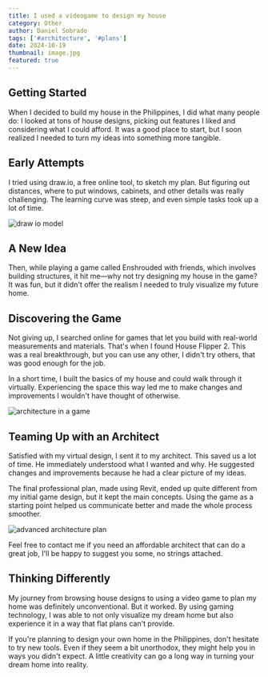 ```yaml
---
title: I used a videogame to design my house
category: Other
author: Daniel Sobrado
tags: ['#architecture', '#plans']
date: 2024-10-19
thumbnail: image.jpg
featured: true
---
```


## Getting Started

When I decided to build my house in the Philippines, I did what many people do: I looked at tons of house designs, picking out features I liked and considering what I could afford. It was a good place to start, but I soon realized I needed to turn my ideas into something more tangible.

## Early Attempts

I tried using draw.io, a free online tool, to sketch my plan. But figuring out distances, where to put windows, cabinets, and other details was really challenging. The learning curve was steep, and even simple tasks took up a lot of time.

![draw io model](https://i.imgur.com/wLdsJu7.png)

## A New Idea

Then, while playing a game called Enshrouded with friends, which involves building structures, it hit me—why not try designing my house in the game? It was fun, but it didn't offer the realism I needed to truly visualize my future home.

## Discovering the Game

Not giving up, I searched online for games that let you build with real-world measurements and materials. That's when I found House Flipper 2. This was a real breakthrough, but you can use any other, I didn't try others, that was good enough for the job. 

In a short time, I built the basics of my house and could walk through it virtually. Experiencing the space this way led me to make changes and improvements I wouldn't have thought of otherwise.

![architecture in a game](https://i.imgur.com/bzWwaS5.gif)

## Teaming Up with an Architect

Satisfied with my virtual design, I sent it to my architect. This saved us a lot of time. He immediately understood what I wanted and why. He suggested changes and improvements because he had a clear picture of my ideas.

The final professional plan, made using Revit, ended up quite different from my initial game design, but it kept the main concepts. Using the game as a starting point helped us communicate better and made the whole process smoother.

![advanced architecture plan](https://i.imgur.com/ldscTVR.gif)

Feel free to contact me if you need an affordable architect that can do a great job, I'll be happy to suggest you some, no strings attached.

## Thinking Differently

My journey from browsing house designs to using a video game to plan my home was definitely unconventional. But it worked. By using gaming technology, I was able to not only visualize my dream home but also experience it in a way that flat plans can't provide.

If you're planning to design your own home in the Philippines, don't hesitate to try new tools. Even if they seem a bit unorthodox, they might help you in ways you didn't expect. A little creativity can go a long way in turning your dream home into reality.